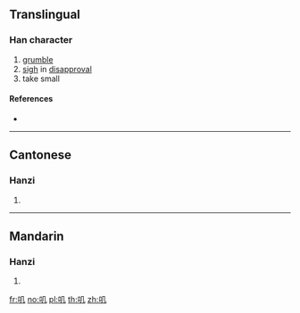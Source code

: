 {{also|嘰}}
==Translingual==

===Han character===
{{Han char|rn=30|rad=口|as=02|sn=5|four=|canj=RHN|ids=⿰口几}}

# [[grumble]]
# [[sigh]] in [[disapproval]]
# take small

====References====
* {{Han ref|kx=0173.060|hdz=10572.040|uh=53FD|ud=21501}}

----

==Cantonese==

===Hanzi===
{{yue-hanzi|jyut=|y=gei1|tra=嘰}}

# {{defn|lang=yue|sort=口02}}

----

==Mandarin==

===Hanzi===
{{cmn-hanzi|tra=嘰|pin=[[jī]] ([[ji1]])|wg=chi<sup>1</sup>}}

# {{defn|lang=cmn|sort=口02}}

[[fr:叽]]
[[no:叽]]
[[pl:叽]]
[[th:叽]]
[[zh:叽]]